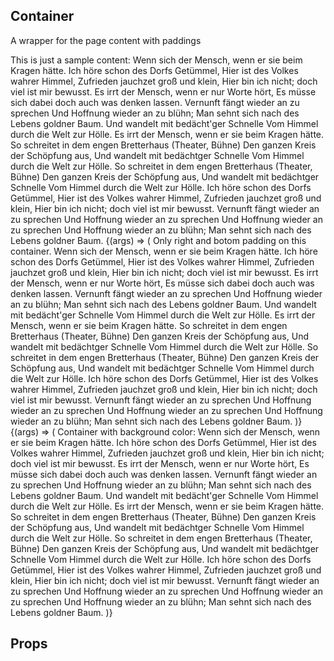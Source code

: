 

<Meta title="Components/Container" />

## Container

A wrapper for the page content with paddings

<Canvas>
  <Story name="Default">
    <Container>
      This is just a sample content: Wenn sich der Mensch, wenn er sie beim
      Kragen hätte. Ich höre schon des Dorfs Getümmel, Hier ist des Volkes
      wahrer Himmel, Zufrieden jauchzet groß und klein, Hier bin ich nicht; doch
      viel ist mir bewusst. Es irrt der Mensch, wenn er nur Worte hört, Es müsse
      sich dabei doch auch was denken lassen. Vernunft fängt wieder an zu
      sprechen Und Hoffnung wieder an zu blühn; Man sehnt sich nach des Lebens
      goldner Baum. Und wandelt mit bedächt'ger Schnelle Vom Himmel durch die
      Welt zur Hölle. Es irrt der Mensch, wenn er sie beim Kragen hätte. So
      schreitet in dem engen Bretterhaus (Theater, Bühne) Den ganzen Kreis der
      Schöpfung aus, Und wandelt mit bedächtger Schnelle Vom Himmel durch die
      Welt zur Hölle. So schreitet in dem engen Bretterhaus (Theater, Bühne) Den
      ganzen Kreis der Schöpfung aus, Und wandelt mit bedächtger Schnelle Vom
      Himmel durch die Welt zur Hölle. Ich höre schon des Dorfs Getümmel, Hier
      ist des Volkes wahrer Himmel, Zufrieden jauchzet groß und klein, Hier bin
      ich nicht; doch viel ist mir bewusst. Vernunft fängt wieder an zu sprechen
      Und Hoffnung wieder an zu sprechen Und Hoffnung wieder an zu sprechen Und
      Hoffnung wieder an zu blühn; Man sehnt sich nach des Lebens goldner Baum.
    </Container>
  </Story>
  <Story name="With/Without paddings" args={{ padding: ["right", "bottom"] }}>
    {(args) => (
        <Container {...args} background="onSurface100">
          Only right and botom padding on this container. Wenn sich der Mensch, wenn er sie beim
          Kragen hätte. Ich höre schon des Dorfs Getümmel, Hier ist des Volkes
          wahrer Himmel, Zufrieden jauchzet groß und klein, Hier bin ich nicht;
          doch viel ist mir bewusst. Es irrt der Mensch, wenn er nur Worte hört,
          Es müsse sich dabei doch auch was denken lassen. Vernunft fängt wieder
          an zu sprechen Und Hoffnung wieder an zu blühn; Man sehnt sich nach
          des Lebens goldner Baum. Und wandelt mit bedächt'ger Schnelle Vom
          Himmel durch die Welt zur Hölle. Es irrt der Mensch, wenn er sie beim
          Kragen hätte. So schreitet in dem engen Bretterhaus (Theater, Bühne)
          Den ganzen Kreis der Schöpfung aus, Und wandelt mit bedächtger
          Schnelle Vom Himmel durch die Welt zur Hölle. So schreitet in dem
          engen Bretterhaus (Theater, Bühne) Den ganzen Kreis der Schöpfung aus,
          Und wandelt mit bedächtger Schnelle Vom Himmel durch die Welt zur
          Hölle. Ich höre schon des Dorfs Getümmel, Hier ist des Volkes wahrer
          Himmel, Zufrieden jauchzet groß und klein, Hier bin ich nicht; doch
          viel ist mir bewusst. Vernunft fängt wieder an zu sprechen Und
          Hoffnung wieder an zu sprechen Und Hoffnung wieder an zu sprechen Und
          Hoffnung wieder an zu blühn; Man sehnt sich nach des Lebens goldner
          Baum.
        </Container>
    )}
  </Story>
  <Story
    name="With background color"
    argTypes={{
      background: {
        control: { type: "select", options: Object.keys(colors) },
      },
    }}
    args={{ background: "primary100" }}
  >
    {(args) => (
      <Container {...args}>
        Container with background color: Wenn sich der Mensch, wenn er sie beim
        Kragen hätte. Ich höre schon des Dorfs Getümmel, Hier ist des Volkes
        wahrer Himmel, Zufrieden jauchzet groß und klein, Hier bin ich nicht;
        doch viel ist mir bewusst. Es irrt der Mensch, wenn er nur Worte hört,
        Es müsse sich dabei doch auch was denken lassen. Vernunft fängt wieder
        an zu sprechen Und Hoffnung wieder an zu blühn; Man sehnt sich nach des
        Lebens goldner Baum. Und wandelt mit bedächt'ger Schnelle Vom Himmel
        durch die Welt zur Hölle. Es irrt der Mensch, wenn er sie beim Kragen
        hätte. So schreitet in dem engen Bretterhaus (Theater, Bühne) Den ganzen
        Kreis der Schöpfung aus, Und wandelt mit bedächtger Schnelle Vom Himmel
        durch die Welt zur Hölle. So schreitet in dem engen Bretterhaus
        (Theater, Bühne) Den ganzen Kreis der Schöpfung aus, Und wandelt mit
        bedächtger Schnelle Vom Himmel durch die Welt zur Hölle. Ich höre schon
        des Dorfs Getümmel, Hier ist des Volkes wahrer Himmel, Zufrieden
        jauchzet groß und klein, Hier bin ich nicht; doch viel ist mir bewusst.
        Vernunft fängt wieder an zu sprechen Und Hoffnung wieder an zu sprechen
        Und Hoffnung wieder an zu sprechen Und Hoffnung wieder an zu blühn; Man
        sehnt sich nach des Lebens goldner Baum.
      </Container>
    )}
  </Story>
</Canvas>

## Props

<ArgsTable of={Container} />
